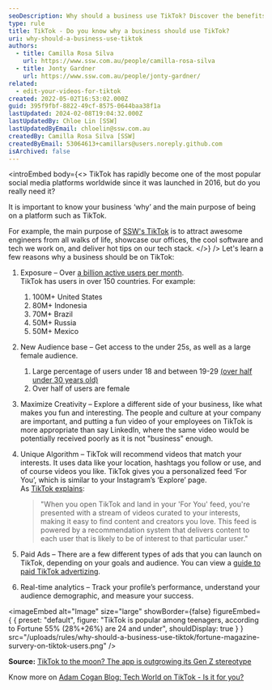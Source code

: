 ```yaml
---
seoDescription: Why should a business use TikTok? Discover the benefits of leveraging over 1 billion active users, maximizing creativity, and targeting a unique audience with our guide.
type: rule
title: TikTok - Do you know why a business should use TikTok?
uri: why-should-a-business-use-tiktok
authors:
  - title: Camilla Rosa Silva
    url: https://www.ssw.com.au/people/camilla-rosa-silva
  - title: Jonty Gardner
    url: https://www.ssw.com.au/people/jonty-gardner/
related:
  - edit-your-videos-for-tiktok
created: 2022-05-02T16:53:02.000Z
guid: 395f9fbf-8822-49cf-8575-0644baa38f1a
lastUpdated: 2024-02-08T19:04:32.000Z
lastUpdatedBy: Chloe Lin [SSW]
lastUpdatedByEmail: chloelin@ssw.com.au
createdBy: Camilla Rosa Silva [SSW]
createdByEmail: 53064613+camillars@users.noreply.github.com
isArchived: false
---
```


<introEmbed
  body={<>
TikTok has rapidly become one of the most popular social media platforms worldwide since it was launched in 2016, but do you really need it?

It is important to know your business ‘why’ and the main purpose of being on a platform such as TikTok.

For example, the main purpose of [SSW's TikTok](https://www.tiktok.com/@ssw_tv) is to attract awesome engineers from all walks of life, showcase our offices, the cool software and tech we work on, and deliver hot tips on our tech stack.
  </>}
/>
Let's learn a few reasons why a business should be on TikTok:

1. Exposure – Over [a billion active users per month](https://www.businessofapps.com/data/tik-tok-statistics/).\
   TikTok has users in over 150 countries. For example:

   1. 100M+ United States
   2. 80M+ Indonesia
   3. 70M+ Brazil
   4. 50M+ Russia
   5. 50M+ Mexico

2. New Audience base – Get access to the under 25s, as well as a large female audience.

   1. Large percentage of users under 18 and between 19-29 [(over half under 30 years old)](https://www.businessofapps.com/data/tik-tok-statistics/)
   2. Over half of users are female

3. Maximize Creativity – Explore a different side of your business, like what makes you fun and interesting. The people and culture at your company are important, and putting a fun video of your employees on TikTok is more appropriate than say LinkedIn, where the same video would be potentially received poorly as it is not "business" enough.
4. Unique Algorithm – TikTok will recommend videos that match your interests. It uses data like your location, hashtags you follow or use, and of course videos you like. TikTok gives you a personalized feed ‘For You’, which is similar to your Instagram’s ‘Explore’ page.\
   As [TikTok explains](https://newsroom.tiktok.com/en-us/how-tiktok-recommends-videos-for-you):

   > "When you open TikTok and land in your 'For You' feed, you're presented with a stream of videos curated to your interests, making it easy to find content and creators you love. This feed is powered by a recommendation system that delivers content to each user that is likely to be of interest to that particular user."

5. Paid Ads – There are a few different types of ads that you can launch on TikTok, depending on your goals and audience. You can view a [guide to paid TikTok advertizing](https://influencermarketinghub.com/tiktok-advertising-guide/).
6. Real-time analytics – Track your profile’s performance, understand your audience demographic, and measure your success.


<imageEmbed
  alt="Image"
  size="large"
  showBorder={false}
  figureEmbed={ {
    preset: "default",
    figure: "TikTok is popular among teenagers, according to Fortune 55% (28%+26%) are 24 and under",
    shouldDisplay: true
  } }
  src="/uploads/rules/why-should-a-business-use-tiktok/fortune-magazine-survery-on-tiktok-users.png"
/>


**Source:** [TikTok to the moon? The app is outgrowing its Gen Z stereotype](https://fortune.com/2021/02/15/tiktok-gen-z-users-age-groups-survey/)

Know more on [Adam Cogan Blog: Tech World on TikTok - Is it for you?](https://adamcogan.com/2022/05/10/tech-world-on-tiktok-is-it-for-you/)
